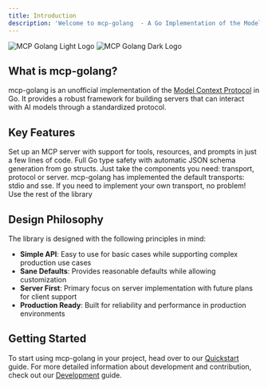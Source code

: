 ```yaml
---
title: Introduction
description: 'Welcome to mcp-golang  - A Go Implementation of the Model Context Protocol'
---
```


<img
  className="block dark:hidden"
  src="/logo/mcp-golang-light.svg"
  alt="MCP Golang Light Logo"
/>
<img
  className="hidden dark:block"
  src="/logo/mcp-golang-dark.svg"
  alt="MCP Golang Dark Logo"
/>

## What is mcp-golang?

mcp-golang is an unofficial implementation of the [Model Context Protocol](https://modelcontextprotocol.io/) in Go. It provides a robust framework for building servers that can interact with AI models through a standardized protocol.

## Key Features

<CardGroup cols={2}>
  <Card
    title="Batteries Included"
    icon="battery-full"
  >
      Set up an MCP server with support for tools, resources, and prompts in just a few lines of code.
  </Card>
    <Card
        title="Type Safety"
        icon="shield-check"
    >
        Full Go type safety with automatic JSON schema generation from go structs.
    </Card>
  <Card
    title="Composable"
    icon="screwdriver-wrench"
  >
      Just take the components you need: transport, protocol or server.
  </Card>
  <Card
    title="Bring your own transport"
    icon="spinner"
  >
    mcp-golang has implemented the default transports: stdio and sse. If you need to implement your own transport, no problem! Use the rest of the library
  </Card>

</CardGroup>

## Design Philosophy

The library is designed with the following principles in mind:

- **Simple API**: Easy to use for basic cases while supporting complex production use cases
- **Sane Defaults**: Provides reasonable defaults while allowing customization
- **Server First**: Primary focus on server implementation with future plans for client support
- **Production Ready**: Built for reliability and performance in production environments

## Getting Started

To start using mcp-golang in your project, head over to our [Quickstart](/quickstart) guide. For more detailed information about development and contribution, check out our [Development](/development) guide.
